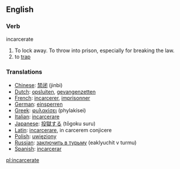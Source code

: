 ==English==

===Verb===
;incarcerate

#To lock away.  To throw into prison, especially for breaking the law.
#to [[trap]]

=== Translations ===
*[[Chinese]]: [[禁闭]] (jinbi)
*[[Dutch]]: [[opsluiten]], [[gevangenzetten]]
*[[French]]: [[incarcerer]], [[imprisonner]]
*[[German]]: [[einsperren]]
*[[Greek]]: [[φυλακίσει]] (phylakísei)
*[[Italian]]: [[incarcerare]]
*[[Japanese]]: [[投獄する]] (tōgoku suru)
*[[Latin]]: [[incarcerare]], in carcerem conjicere
*[[Polish]]: [[uwięziony]]
*[[Russian]]: [[заключить в турьму]] (eaklyuchit v turmu)
*[[Spanish]]: [[incarcerar]]

[[pl:incarcerate]]